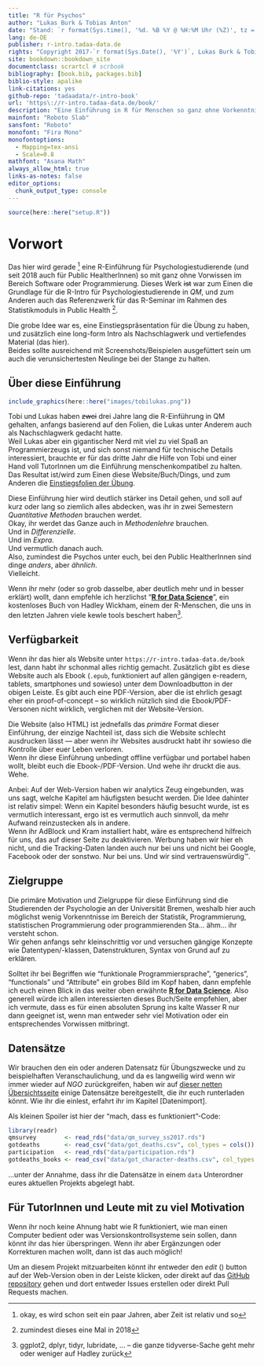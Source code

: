 ```yaml
---
title: "R für Psychos"
author: "Lukas Burk & Tobias Anton"
date: "Stand: `r format(Sys.time(), '%d. %B %Y @ %H:%M Uhr (%Z)', tz = 'Europe/Berlin')`"
lang: de-DE
publisher: r-intro.tadaa-data.de
rights: "Copyright 2017-`r format(Sys.Date(), '%Y')`, Lukas Burk & Tobias Anton, CC-BY-NC"
site: bookdown::bookdown_site
documentclass: scrartcl # scrbook
bibliography: [book.bib, packages.bib]
biblio-style: apalike
link-citations: yes
github-repo: 'tadaadata/r-intro-book'
url: 'https\://r-intro.tadaa-data.de/book/'
description: "Eine Einführung in R für Menschen so ganz ohne Vorkenntnisse"
mainfont: "Roboto Slab"
sansfont: "Roboto"
monofont: "Fira Mono"
monofontoptions:
  - Mapping=tex-ansi
  - Scale=0.8
mathfont: "Asana Math"
always_allow_html: true
links-as-notes: false
editor_options: 
  chunk_output_type: console
---
```


```r
source(here::here("setup.R"))
```

# Vorwort {-}

Das hier wird gerade ^[okay, es wird schon seit ein paar Jahren, aber Zeit ist relativ und so] eine R-Einführung für Psychologiestudierende (und seit 2018 auch für Public HealtherInnen) so mit ganz ohne Vorwissen im Bereich Software oder Programmierung. Dieses Werk ~~ist~~ war zum Einen die Grundlage für die R-Intro für Psychologiestudierende in *QM*, und zum Anderen auch das Referenzwerk für das R-Seminar im Rahmen des Statistikmoduls in Public Health ^[zumindest dieses eine Mal in 2018].

Die grobe Idee war es, eine Einstiegspräsentation für die Übung zu haben, und zusätzlich eine long-form Intro als Nachschlagwerk und vertiefendes Material (das hier).  
Beides sollte ausreichend mit Screenshots/Beispielen ausgefüttert sein um auch die verunsichertesten Neulinge bei der Stange zu halten.

<!--
Das Ganze ist so dermaßen work in progress, dass ich sogar das hier eingebaut habe:

```r
get_latest_commit(5)
```
-->

## Über diese Einführung {-}

```r
include_graphics(here::here("images/tobilukas.png"))
```

Tobi und Lukas haben  ~~zwei~~ drei Jahre lang die R-Einführung in QM gehalten, anfangs basierend auf den Folien, die Lukas unter Anderem auch als Nachschlagwerk gedacht hatte.  
Weil Lukas aber ein gigantischer Nerd mit viel zu viel Spaß an Programmierzeugs ist, und sich sonst niemand für technische Details interessiert, brauchte er für das dritte Jahr die Hilfe von Tobi und einer Hand voll TutorInnen um die Einführung menschenkompatibel zu halten.  
Das Resultat ist/wird zum Einen diese Website/Buch/Dings, und zum Anderen die [Einstiegsfolien der Übung](https://r-intro.tadaa-data.de/slides/).  

Diese Einführung hier wird deutlich stärker ins Detail gehen, und soll auf kurz oder lang so ziemlich alles abdecken, was ihr in zwei Semestern *Quantitative Methoden* brauchen werdet.  
Okay, ihr werdet das Ganze auch in *Methodenlehre* brauchen.  
Und in *Differenzielle*.  
Und im *Expra*.  
Und vermutlich danach auch.  
Also, zumindest die Psychos unter euch, bei den Public HealtherInnen sind dinge *anders*, aber *ähnlich*.  
Vielleicht. 

Wenn ihr mehr (oder so grob dasselbe, aber deutlich mehr und in besser erklärt) wollt, dann empfehle ich herzlichst "[**R for Data Science**](https://r4ds.had.co.nz/)", ein kostenloses Buch von Hadley Wickham, einem der R-Menschen, die uns in den letzten Jahren viele kewle tools beschert haben^[ggplot2, dplyr, tidyr, lubridate, ... – die ganze tidyverse-Sache geht mehr oder weniger auf Hadley zurück].

## Verfügbarkeit {-}

Wenn ihr das hier als Website unter `https://r-intro.tadaa-data.de/book` lest, dann habt ihr schonmal alles richtig gemacht. Zusätzlich gibt es diese Website auch als Ebook (`.epub`, funktioniert auf allen gängigen e-readern, tablets, smartphones und sowieso) unter dem Downloadbutton in der obigen Leiste. Es gibt auch eine PDF-Version, aber die ist ehrlich gesagt eher ein proof-of-concept – so wirklich nützlich sind die Ebook/PDF-Versonen nicht wirklich, verglichen mit der Website-Version.

Die Website (also HTML) ist jednefalls das *primäre* Format dieser Einführung, der einzige Nachteil ist, dass sich die Website schlecht ausdrucken lässt — aber wenn ihr Websites ausdruckt habt ihr sowieso die Kontrolle über euer Leben verloren.  
Wenn ihr diese Einführung unbedingt offline verfügbar und portabel haben wollt, bleibt euch die Ebook-/PDF-Version. Und wehe ihr druckt die aus. Wehe.

Anbei: Auf der Web-Version haben wir analytics Zeug eingebunden, was uns sagt, welche Kapitel am häufigsten besucht werden. Die Idee dahinter ist relativ simpel: Wenn ein Kapitel besonders häufig besucht wurde, ist es vermutlich interessant, ergo ist es vermutlich auch sinnvoll, da mehr Aufwand reinzustecken als in andere.  
Wenn ihr AdBlock und Kram installiert habt, wäre es entsprechend hilfreich für uns, das auf dieser Seite zu deaktivieren. Werbung haben wir hier eh nicht, und die Tracking-Daten landen auch nur bei uns und nicht bei Google, Facebook oder der sonstwo. Nur bei uns. Und wir sind vertrauenswürdig™.

## Zielgruppe {-}

Die primäre Motivation und Zielgruppe für diese Einführung sind die Studierenden der Psychologie an der Universität Bremen, weshalb hier auch möglichst wenig Vorkenntnisse im Bereich der Statistik, Programmierung, statistischen Programmierung oder programmierenden Sta... ähm... ihr versteht schon.  
Wir gehen anfangs sehr kleinschrittig vor und versuchen gängige Konzepte wie Datentypen/-klassen, Datenstrukturen, Syntax von Grund auf zu erklären.  

Solltet ihr bei Begriffen wie "funktionale Programmiersprache", "generics", "functionals" und "Attribute" ein grobes Bild im Kopf haben, dann empfehle ich euch einen Blick in das weiter oben erwähnte [**R for Data Science**](https://r4ds.had.co.nz/). Also generell würde ich allen interessierten dieses Buch/Seite empfehlen, aber ich vermute, dass es für einen absoluten Sprung ins kalte Wasser R nur dann geeignet ist, wenn man entweder sehr viel Motivation oder ein entsprechendes Vorwissen mitbringt.


## Datensätze {-}

Wir brauchen den ein oder anderen Datensatz für Übungszwecke und zu beispielhaften Veranschaulichung, und da es langweilig wird wenn wir immer wieder auf *NGO* zurückgreifen, haben wir auf [dieser netten Übersichtsseite](https://data.tadaa-data.de) einige Datensätze bereitgestellt, die ihr euch runterladen könnt. Wie ihr die einlest, erfahrt ihr im Kapitel [Datenimport].

Als kleinen Spoiler ist hier der "mach, dass es funktioniert"-Code:

```r
library(readr)
qmsurvey        <- read_rds("data/qm_survey_ss2017.rds")
gotdeaths       <- read_csv("data/got_deaths.csv", col_types = cols())
participation   <- read_rds("data/participation.rds")
gotdeaths_books <- read_csv("data/got_character-deaths.csv", col_types = cols())
```

...unter der Annahme, dass ihr die Datensätze in einem `data` Unterordner eures aktuellen Projekts abgelegt habt.

## Für TutorInnen und Leute mit zu viel Motivation {-}

Wenn ihr noch keine Ahnung habt wie R funktioniert, wie man einen Computer bedient oder was Versionskontrollsysteme sein sollen, dann könnt ihr das hier überspringen. Wenn ihr aber Ergänzungen oder Korrekturen machen wollt, dann ist das auch möglich!

Um an diesem Projekt mitzuarbeiten könnt ihr entweder den *edit* (<i class="fa fa-edit fa-lg"></i>) button auf der Web-Version oben in der Leiste klicken, oder direkt auf das [GitHub repository](https://github.com/tadaadata/r-intro-book) gehen und dort entweder Issues erstellen oder direkt Pull Requests machen.
